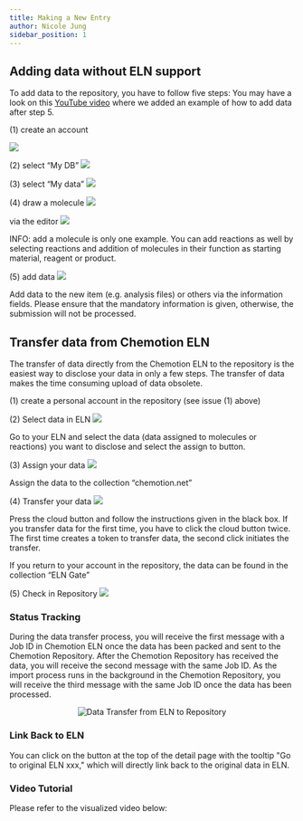 ```yaml
---
title: Making a New Entry
author: Nicole Jung
sidebar_position: 1
---
```



## Adding data without ELN support

To add data to the repository, you have to follow five steps:
You may have a look on this [YouTube video](https://youtu.be/TSAuiqdkM4Y) where we added an example of how to add data after step 5.

(1) create an account

![](/img/docs/create-new-entry/3f837263-364d-48a6-871e-2166b9316f61_image_20191030-26466-8zfqg1.png)

(2) select “My DB”
![](/img/docs/create-new-entry/3f837263-364d-48a6-871e-2166b9316f61_image_20191030-26466-w4zyo.png)

(3) select “My data”
![](/img/docs/create-new-entry/3f837263-364d-48a6-871e-2166b9316f61_image_20191030-26466-11nwkpd.png)

(4) draw a molecule
![](/img/docs/create-new-entry/3f837263-364d-48a6-871e-2166b9316f61_image_20191030-26466-3ndp4i.png)

via the editor
![](/img/docs/create-new-entry/3f837263-364d-48a6-871e-2166b9316f61_image_20191030-26466-b0ung9.png)

INFO: add a molecule is only one example. You can add reactions as well by selecting reactions and addition of molecules in their function as starting material, reagent or product.

(5) add data
![](/img/docs/create-new-entry/3f837263-364d-48a6-871e-2166b9316f61_image_20191030-26466-18i61mi.png)

Add data to the new item (e.g. analysis files) or others via the information fields. Please ensure that the mandatory information is given, otherwise, the submission will not be processed.

## Transfer data from Chemotion ELN

The transfer of data directly from the Chemotion ELN to the repository is the easiest way to disclose your data in only a few steps. The transfer of data makes the time consuming upload of data obsolete.

(1) create a personal account in the repository (see issue (1) above)

(2) Select data in ELN
![](/img/docs/create-new-entry/3f837263-364d-48a6-871e-2166b9316f61_image_20191030-26466-rzerea.png)

Go to your ELN and select the data (data assigned to molecules or reactions) you want to disclose and select the assign to button.

(3) Assign your data
![](/img/docs/create-new-entry/3f837263-364d-48a6-871e-2166b9316f61_image_20191030-26466-1s4g0m0.png)

Assign the data to the collection “chemotion.net”

(4) Transfer your data
![](/img/docs/create-new-entry/3f837263-364d-48a6-871e-2166b9316f61_image_20191030-26466-6itukm.png)

Press the cloud button and follow the instructions given in the black box. If you transfer data for the first time, you have to click the cloud button twice. The first time creates a token to transfer data, the second click initiates the transfer.

If you return to your account in the repository, the data can be found in the collection “ELN Gate”

(5) Check in Repository
![](/img/docs/create-new-entry/3f837263-364d-48a6-871e-2166b9316f61_image_20191030-26466-919en8.png)

### Status Tracking

During the data transfer process, you will receive the first message with a Job ID in Chemotion ELN once the data has been packed and sent to the Chemotion Repository. After the Chemotion Repository has received the data, you will receive the second message with the same Job ID. As the import process runs in the background in the Chemotion Repository, you will receive the third message with the same Job ID once the data has been processed.

<p align="center">
  <img src={dataTransfer} alt="Data Transfer from ELN to Repository" />
</p>

### Link Back to ELN

You can click on the button at the top of the detail page with the tooltip "Go to original ELN xxx," which will directly link back to the original data in ELN.

### Video Tutorial

Please refer to the visualized video below:

<YouTubeFrame
  src="https://www.youtube-nocookie.com/embed/PMeDUJlISVI"
  title="Sync Dataset from LabIMotion Hub"
  width="400"
/>
